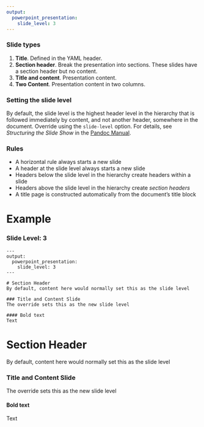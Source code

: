 ```yaml
---
output: 
  powerpoint_presentation:
    slide_level: 3
---
```


### Slide types

1. **Title**. Defined in the YAML header.
2. **Section header**. Break the presentation into sections. These slides have a section header but no content.
3. **Title and content**. Presentation content.
4. **Two Content**. Presentation content in two columns.

### Setting the slide level

By default, the slide level is the highest header level in the hierarchy that is followed immediately by content, and not another header, somewhere in the document. Override using the `slide-level` option. For details, see *Structuring the Slide Show* in the [Pandoc Manual](http://pandoc.org/MANUAL.html).

### Rules

* A horizontal rule always starts a new slide
* A header at the slide level always starts a new slide
* Headers below the slide level in the hierarchy create headers within a slide
* Headers above the slide level in the hierarchy create *section headers*
* A title page is constructed automatically from the document’s title block

# Example

### Slide Level: 3

```
---
output: 
  powerpoint_presentation:
    slide_level: 3
---

# Section Header
By default, content here would normally set this as the slide level 

### Title and Content Slide
The override sets this as the new slide level

#### Bold text
Text
```

# Section Header
By default, content here would normally set this as the slide level 

### Title and Content Slide
The override sets this as the new slide level

#### Bold text
Text

